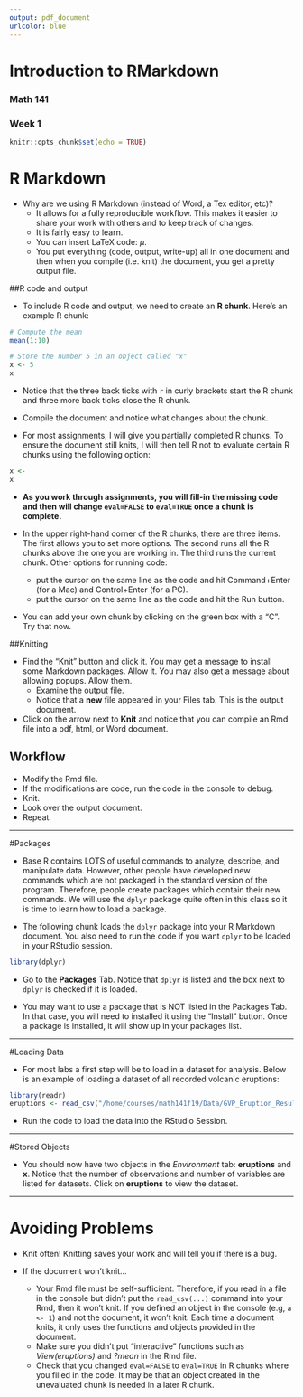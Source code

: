 ```yaml
---
output: pdf_document
urlcolor: blue
---
```

Introduction to RMarkdown
========================================================
### Math 141
### Week 1

```r
knitr::opts_chunk$set(echo = TRUE)
```


# R Markdown

* Why are we using R Markdown (instead of Word, a Tex editor, etc)?
    + It allows for a fully reproducible workflow.  This makes it easier to share your work with others and to keep track of changes.
    + It is fairly easy to learn.
    + You can insert LaTeX code: $\mu$.
    + You put everything (code, output, write-up) all in one document and then when you compile (i.e. knit) the document, you get a pretty output file.
    
    
##R code and output


* To include R code and output, we need to create an **R chunk**.  Here's an example R chunk:

```r
# Compute the mean
mean(1:10)

# Store the number 5 in an object called "x"
x <- 5
x
```


* Notice that the three back ticks with `r` in curly brackets start the R chunk and three more back ticks close the R chunk. 

* Compile the document and notice what changes about the chunk.

* For most assignments, I will give you partially completed R chunks.  To ensure the document still knits, I will then tell R not to evaluate certain R chunks using the following option:

```r
x <- 
x
```

* **As you work through assignments, you will fill-in the missing code and then will change `eval=FALSE` to `eval=TRUE` once a chunk is complete.**

* In the upper right-hand corner of the R chunks, there are three items.  The first allows you to set more options.  The second runs all the R chunks above the one you are working in.  The third runs the current chunk.  Other options for running code:
    + put the cursor on the same line as the code and hit Command+Enter (for a Mac) and Control+Enter (for a PC).
    + put the cursor on the same line as the code and hit the Run button.

* You can add your own chunk by clicking on the green box with a "C".  Try that now.



    
##Knitting    
    
* Find the "Knit" button and click it.  You may get a message to install some Markdown packages.  Allow it.  You may also get a message about allowing popups.  Allow them.
    + Examine the output file.
    + Notice that a **new** file appeared in your Files tab.  This is the output document.

    
* Click on the arrow next to **Knit** and notice that you can compile an Rmd file into a pdf, html, or Word document.     

## Workflow 

* Modify the Rmd file.
* If the modifications are code, run the code in the console to debug.
* Knit.
* Look over the output document.
* Repeat.



****************************************************************


#Packages

* Base R contains LOTS of useful commands to analyze, describe, and manipulate data.  However, other people have developed new commands which are not packaged in the standard version of the program.  Therefore, people create packages which contain their new commands.  We will use the `dplyr` package quite often in this class so it is time to learn how to load a package.  
   
* The following chunk loads the `dplyr` package into your R Markdown document. You also need to run the code if you want `dplyr` to be loaded in your RStudio session.  


```r
library(dplyr)
```

* Go to the **Packages** Tab.  Notice that `dplyr` is listed and the box next to `dplyr` is checked if it is loaded.  

* You may want to use a package that is NOT listed in the Packages Tab.  In that case, you will need to installed it using the "Install" button.  Once a package is installed, it will show up in your packages list.

****************************************************************


#Loading Data

* For most labs a first step will be to load in a dataset for analysis.  Below is an example of loading a dataset of all recorded volcanic eruptions:

```r
library(readr)
eruptions <- read_csv("/home/courses/math141f19/Data/GVP_Eruption_Results.csv")
```

* Run the code to load the data into the RStudio Session.

****************************************************************


#Stored Objects

* You should now have two objects in the *Environment* tab: **eruptions** and **x**.  Notice that the number of observations and number of variables are listed for datasets.  Click on **eruptions** to view the dataset.

****************************************************************


# Avoiding Problems

* Knit often! Knitting saves your work and will tell you if there is a bug.

* If the document won't knit...
    + Your Rmd file must be self-sufficient.  Therefore, if you read in a file in the console but didn't put the `read_csv(...)` command into your Rmd, then it won't knit.  If you defined an object in the console (e.g, `a <- 1`) and not the document, it won't knit.  Each time a document knits, it only uses the functions and objects provided in the document.
    + Make sure you didn't put "interactive" functions such as *View(eruptions)* and *?mean* in the Rmd file.
    + Check that you changed `eval=FALSE` to `eval=TRUE` in R chunks where you filled in the code.  It may be that an object created in the unevaluated chunk is needed in a later R chunk.

